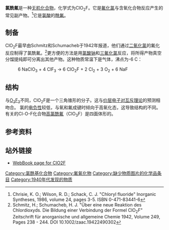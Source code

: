 {{chembox
| verifiedrevid = 385132967
|   Name = 氯酰氟
|   ImageFile = Chloryl-fluoride-3D-balls.png
<!-- | ImageSize = 200px -->
|   ImageName = Chloryl fluoride
|   OtherNames = 一氟二氧化氯
| Section1 = {{Chembox Identifiers
| CASNo = 13637-83-7
| CASNo_Ref = {{cascite|correct|??}}
|  PubChem  =  139523
|  ChemSpiderID_Ref  = {{chemspidercite|changed|chemspider}}|  ChemSpiderID  =  123044
|  SMILES  =  FCl(=O)=O
|  InChI  =  1/ClFO2/c2-1(3)4
|  InChIKey  =  YVRLYFHVJLYEHM-UHFFFAOYAO
|  StdInChI_Ref  = {{stdinchicite|changed|chemspider}}|  StdInChI  =  1S/ClFO2/c2-1(3)4
|  StdInChIKey_Ref  = {{stdinchicite|changed|chemspider}}|  StdInChIKey  =  YVRLYFHVJLYEHM-UHFFFAOYSA-N
}}
| Section2 = {{Chembox Properties
|   Formula = ClFO<sub>2</sub>
|   MolarMass = 86.4502
|   Density = 3.534 g/L
|   MeltingPt = -15 °C
|   BoilingPt = -6 °C
  }}
}}
'''氯酰氟'''是一种[[无机化合物|无机化合物]]，化学式为ClO<sub>2</sub>F。它是[[一氟化氯|氟化氯]]与含氧化合物反应产生的常见副产物。<ref>Chrisie, K. O.; Wilson, R. D.; Schack, C. J. "Chloryl fluoride" Inorganic Syntheses, 1986,  volume 24, pages 3-5. ISBN 0-471-83441-6</ref>它是[[氯酸|氯酸]]的[[酰卤|酰氟]]。

==制备==
ClO<sub>2</sub>F最早由Schmitz和Schumacheb于1942年报道，他们通过[[二氧化氯|二氧化氯]]的氟化反应制得了氯酰氟。<ref>Schmitz, H.; Schumacheb, H. J. "Über eine neue Reaktion des Chlordioxyds. Die Bildung einer Verbindung der Formel ClO<sub>2</sub>F" Zeitschrift für anorganische und allgemeine Chemie 1942, Volume 249, Pages 238 - 244. DOI 10.1002/zaac.19422490302</ref>更方便的方法是用[[氯酸钠|氯酸钠]]和[[三氟化氯|三氟化氯]]反应，将所得产物真空分馏提纯即可分离出其他产物。这种物质常温下是气体，沸点为-6 C：
:6 NaClO<sub>3</sub>  +  4 ClF<sub>3</sub>  →  6 ClO<sub>2</sub>F  +  2 Cl<sub>2</sub> +  3 O<sub>2</sub> +  6 NaF

==结构==
与[[二氟化二氧|O<sub>2</sub>F<sub>2</sub>]]不同，ClO<sub>2</sub>F是一个三角锥形的分子。这与[[价层电子对互斥理论|价层电子对互斥理论]]的预测相吻合。 氯的[[电负性|电负性]]较低，与氧和氟成键时倾向于高氧化态，这导致结构的不同。有关的Cl-O-F化合物[[高氯酰氟|高氯酰氟]]（ClO<sub>3</sub>F）是四面体形的。

==参考资料==
{{reflist}}

==站外链接==
* [http://webbook.nist.gov/cgi/cbook.cgi?ID=C13637837 WebBook page for ClO2F] {{Wayback|url=http://webbook.nist.gov/cgi/cbook.cgi?ID=C13637837 |date=20201224124000 }}

{{无机氯化合物}}

[[Category:氯酰基化合物|Category:氯酰基化合物]]
[[Category:氟氧化物|Category:氟氧化物]]
[[Category:缺少物质图片的化学品条目|Category:缺少物质图片的化学品条目]]
[[Category:1940年代发现的物质|Category:1940年代发现的物质]]
